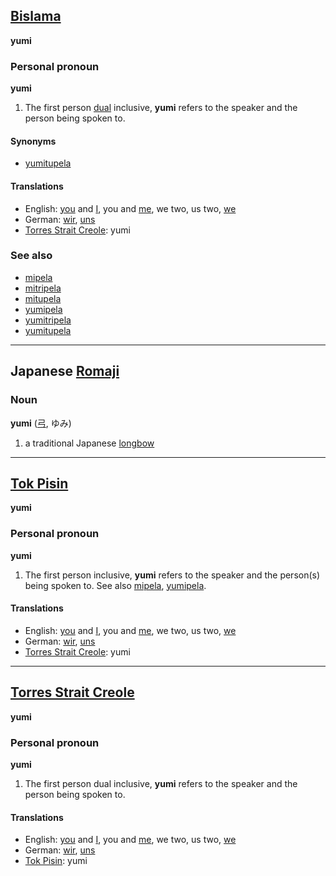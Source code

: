 ==[[Bislama]]==
'''yumi'''

===Personal pronoun===
'''yumi'''

# The first person [[dual]] inclusive, '''yumi''' refers to the speaker and the person being spoken to.

====Synonyms====
*[[yumitupela]]

====Translations====
*English: [[you]] and [[I]], you and [[me]], we two, us two, [[we]]
*German: [[wir]], [[uns]]
*[[Torres Strait Creole]]: yumi

===See also===
*[[mipela]]
*[[mitripela]]
*[[mitupela]]
*[[yumipela]]
*[[yumitripela]]
*[[yumitupela]]

----

==Japanese [[Romaji]]==
===Noun===
'''yumi''' ([[弓]], ゆみ)

#a traditional Japanese [[longbow]]

----

==[[Tok Pisin]]==
'''yumi'''

===Personal pronoun===
'''yumi'''

# The first person inclusive, '''yumi''' refers to the speaker and the person(s) being spoken to. See also [[mipela]], [[yumipela]].

====Translations====
*English: [[you]] and [[I]], you and [[me]], we two, us two, [[we]]
*German: [[wir]], [[uns]]
*[[Torres Strait Creole]]: yumi

----

==[[Torres Strait Creole]]==
'''yumi'''

===Personal pronoun===
'''yumi'''

# The first person dual inclusive, '''yumi''' refers to the speaker and the person being spoken to.

====Translations====
*English: [[you]] and [[I]], you and [[me]], we two, us two, [[we]]
*German: [[wir]], [[uns]]
*[[Tok Pisin]]: yumi